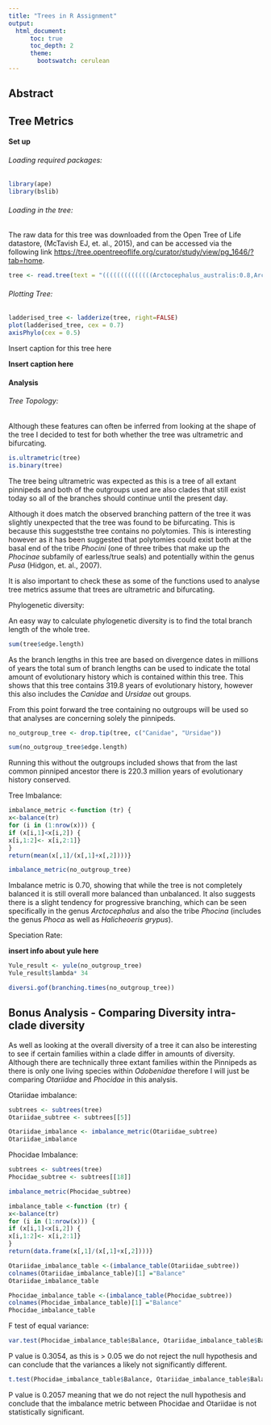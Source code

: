 ```yaml
---
title: "Trees in R Assignment"
output:
  html_document:
      toc: true
      toc_depth: 2
      theme:
        bootswatch: cerulean
---
```


## Abstract

## Tree Metrics

#### Set up

###### Loading required packages:

```r
library(ape)
library(bslib)
```

###### Loading in the tree:

The raw data for this tree was downloaded from the Open Tree of Life datastore, (McTavish EJ, et. al., 2015), and can be accessed via the following link <https://tree.opentreeoflife.org/curator/study/view/pg_1646/?tab=home>.

```r
tree <- read.tree(text = "((((((((((((((Arctocephalus_australis:0.8,Arctocephalus_galapagoensis:0.8):0.3,Arctocephalus_forsteri:1.1):1.9,(Arctocephalus_gazella:0.1,Arctocephalus_tropicalis:0.1):2.9):0.1,(Arctocephalus_philippii:0.3,Arctocephalus_townsendi:0.3):2.8):0.2,Phocarctos_hookeri:3.3):0.9,Arctocephalus_pusillus:4.2):0.2,Otaria_byronia:4.4):0.8,(Eumetopias_jubatus:4.5,Zalophus_californianus:4.5):0.7):0.4,Neophoca_cinerea:5.6):2.6,Callorhinus_ursinus:8.2):9.8,Odobenus_rosmarus:18):5,(((Cystophora_cristata:7.9,(((((Halichoerus_grypus:1.7,Pusa_caspica:1.7):0.1,Pusa_sibirica:1.8):0.1,(Phoca_largha:0.9,Phoca_vitulina:0.9):1):0.2,Pusa_hispida:2.1):4.3,(Histriophoca_fasciata:4.3,Pagophilus_groenlandica:4.3):2.1):1.5):5.1,Erignathus_barbatus:13):3,(((((Hydrurga_leptonyx:4.3,Leptonychotes_weddellii:4.3):2.5,Ommatophoca_rossii:6.8):0.3,Lobodon_carcinophagus:7.1):2.8,(Mirounga_angustirostris:2.3,Mirounga_leonina:2.3):7.6):1.4,(Monachus_monachus:9.9,(Monachus_schauinslandi:4.9,Monachus_tropicalis:4.9):5):1.4):4.7):7):12.7,Ursidae:35.7):7.7,Canidae:43.4);")
```

###### Plotting Tree:

```r
ladderised_tree <- ladderize(tree, right=FALSE)
plot(ladderised_tree, cex = 0.7)
axisPhylo(cex = 0.5)
```

Insert caption for this tree here

**Insert caption here**

#### Analysis

###### Tree Topology:

Although these features can often be inferred from looking at the shape of the tree I decided to test for both whether the tree was ultrametric and bifurcating.

```r
is.ultrametric(tree)
is.binary(tree)
```

The tree being ultrametric was expected as this is a tree of all extant pinnipeds and both of the outgroups used are also clades that still exist today so all of the branches should continue until the present day.

Although it does match the observed branching pattern of the tree it was slightly unexpected that the tree was found to be bifurcating. This is because this suggeststhe tree contains no polytomies. This is interesting however as it has been suggested that polytomies could exist both at the basal end of the tribe *Phocini* (one of three tribes that make up the *Phocinae* subfamily of earless/true seals) and potentially within the genus *Pusa* (Hidgon, et. al., 2007).

It is also important to check these as some of the functions used to analyse tree metrics assume that trees are ultrametric and bifurcating.

Phylogenetic diversity:

An easy way to calculate phylogenetic diversity is to find the total branch length of the whole tree.

```r
sum(tree$edge.length)
```

As the branch lengths in this tree are based on divergence dates in millions of years the total sum of branch lengths can be used to indicate the total amount of evolutionary history which is contained within this tree. This shows that this tree contains 319.8 years of evolutionary history, however this also includes the *Canidae* and *Ursidae* out groups.

From this point forward the tree containing no outgroups will be used so that analyses are concerning solely the pinnipeds.

```r
no_outgroup_tree <- drop.tip(tree, c("Canidae", "Ursidae"))
```

```r
sum(no_outgroup_tree$edge.length)
```

Running this without the outgroups included shows that from the last common pinniped ancestor there is 220.3 million years of evolutionary history conserved.

Tree Imbalance:

```r
imbalance_metric <-function (tr) {
x<-balance(tr)
for (i in (1:nrow(x))) {
if (x[i,1]<x[i,2]) {
x[i,1:2]<- x[i,2:1]}
}
return(mean(x[,1]/(x[,1]+x[,2])))}
```

```r
imbalance_metric(no_outgroup_tree)
```

Imbalance metric is 0.70, showing that while the tree is not completely balanced it is still overall more balanced than unbalanced. It also suggests there is a slight tendency for progressive branching, which can be seen specifically in the genus *Arctocephalus* and also the tribe *Phocina* (includes the genus *Phoca* as well as *Halicheoeris grypus*).

Speciation Rate:

**insert info about yule here**

```r
Yule_result <- yule(no_outgroup_tree)
Yule_result$lambda* 34

```

```r
diversi.gof(branching.times(no_outgroup_tree))
```

## Bonus Analysis - Comparing Diversity intra-clade diversity

As well as looking at the overall diversity of a tree it can also be interesting to see if certain families within a clade differ in amounts of diversity. Although there are technically three extant families within the Pinnipeds as there is only one living species within *Odobenidae* therefore I will just be comparing *Otariidae* and *Phocidae* in this analysis.

<!--I also wanted to see if the two main families, Otariidae and Phocidae where equally diverse, however I did not want this code to interfere with the ability of the main tree analysis to automatically reproduce figures and tables if topology if the original tree is changed, hence why this section has been moved to the end of the report-->

Otariidae imbalance:

```r
subtrees <- subtrees(tree)
Otariidae_subtree <- subtrees[[5]]
```

```r
Otariidae_imbalance <- imbalance_metric(Otariidae_subtree)
Otariidae_imbalance
```

Phocidae Imbalance:

```r
subtrees <- subtrees(tree)
Phocidae_subtree <- subtrees[[18]]
```

```r
imbalance_metric(Phocidae_subtree)
```

```r
imbalance_table <-function (tr) {
x<-balance(tr)
for (i in (1:nrow(x))) {
if (x[i,1]<x[i,2]) {
x[i,1:2]<- x[i,2:1]}
}
return(data.frame(x[,1]/(x[,1]+x[,2])))}
```

```r
Otariidae_imbalance_table <-(imbalance_table(Otariidae_subtree))
colnames(Otariidae_imbalance_table)[1] ="Balance"
Otariidae_imbalance_table
```

```r
Phocidae_imbalance_table <-(imbalance_table(Phocidae_subtree))
colnames(Phocidae_imbalance_table)[1] ="Balance"
Phocidae_imbalance_table
```

F test of equal variance:

```r
var.test(Phocidae_imbalance_table$Balance, Otariidae_imbalance_table$Balance)
```

P value is 0.3054, as this is \> 0.05 we do not reject the null hypothesis and can conclude that the variances a likely not significantly different.

```r
t.test(Phocidae_imbalance_table$Balance, Otariidae_imbalance_table$Balance, var.equal = TRUE)
```

P value is 0.2057 meaning that we do not reject the null hypothesis and conclude that the imbalance metric between Phocidae and Otariidae is not statistically significant.
